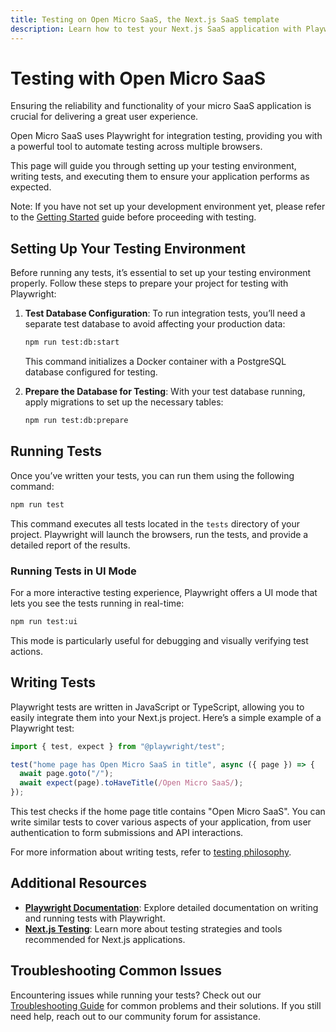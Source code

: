 ```yaml
---
title: Testing on Open Micro SaaS, the Next.js SaaS template
description: Learn how to test your Next.js SaaS application with Playwright, ensuring reliability and functionality.
---
```


# Testing with Open Micro SaaS

Ensuring the reliability and functionality of your micro SaaS application is crucial for delivering a great user experience.

Open Micro SaaS uses Playwright for integration testing, providing you with a powerful tool to automate testing across multiple browsers.

This page will guide you through setting up your testing environment, writing tests, and executing them to ensure your application performs as expected.

Note: If you have not set up your development environment yet, please refer to the [Getting Started](/getting-started) guide before proceeding with testing.

## Setting Up Your Testing Environment

Before running any tests, it’s essential to set up your testing environment properly. Follow these steps to prepare your project for testing with Playwright:

1. **Test Database Configuration**: To run integration tests, you’ll need a separate test database to avoid affecting your production data:

   ```bash
   npm run test:db:start
   ```

   This command initializes a Docker container with a PostgreSQL database configured for testing.

2. **Prepare the Database for Testing**: With your test database running, apply migrations to set up the necessary tables:

   ```bash
   npm run test:db:prepare
   ```

## Running Tests

Once you’ve written your tests, you can run them using the following command:

```bash
npm run test
```

This command executes all tests located in the `tests` directory of your project. Playwright will launch the browsers, run the tests, and provide a detailed report of the results.

### Running Tests in UI Mode

For a more interactive testing experience, Playwright offers a UI mode that lets you see the tests running in real-time:

```bash
npm run test:ui
```

This mode is particularly useful for debugging and visually verifying test actions.

## Writing Tests

Playwright tests are written in JavaScript or TypeScript, allowing you to easily integrate them into your Next.js project. Here’s a simple example of a Playwright test:

```javascript
import { test, expect } from "@playwright/test";

test("home page has Open Micro SaaS in title", async ({ page }) => {
  await page.goto("/");
  await expect(page).toHaveTitle(/Open Micro SaaS/);
});
```

This test checks if the home page title contains "Open Micro SaaS". You can write similar tests to cover various aspects of your application, from user authentication to form submissions and API interactions.

For more information about writing tests, refer to [testing philosophy](/testing-philosophy).

## Additional Resources

- **[Playwright Documentation](https://playwright.dev/docs/intro)**: Explore detailed documentation on writing and running tests with Playwright.
- **[Next.js Testing](https://nextjs.org/docs/app/building-your-application/testing/playwright)**: Learn more about testing strategies and tools recommended for Next.js applications.

## Troubleshooting Common Issues

Encountering issues while running your tests? Check out our [Troubleshooting Guide](/troubleshooting) for common problems and their solutions. If you still need help, reach out to our community forum for assistance.
